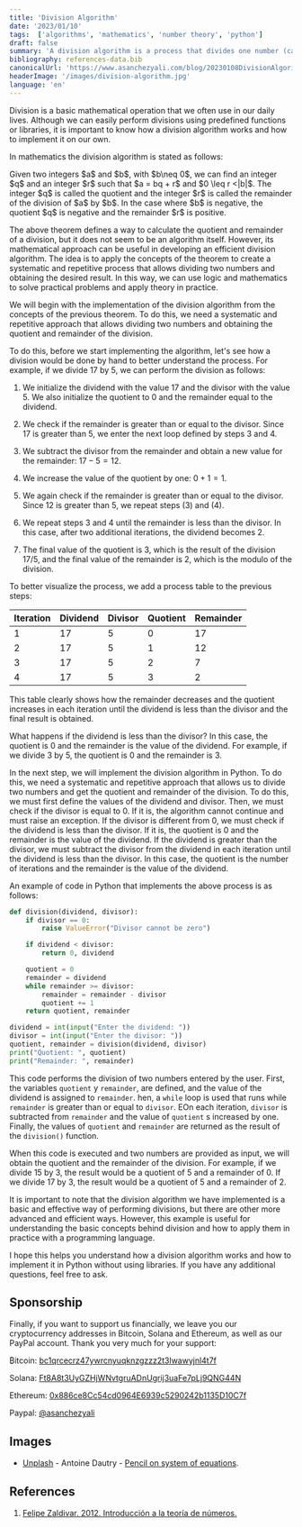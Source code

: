 ```yaml
---
title: 'Division Algorithm'
date: '2023/01/10'
tags:  ['algorithms', 'mathematics', 'number theory', 'python']
draft: false
summary: 'A division algorithm is a process that divides one number (called the dividend) by another number (called the divisor) and obtains the quotient and remainder of the division. A division algorithm can be implemented in Python using a while loop and subtracting the divisor from the dividend in each iteration. Knowing how a division algorithm works and how to implement it on our own is useful for understanding better how divisions work and can be useful in situations where we cannot use predefined libraries or functions.'
bibliography: references-data.bib
canonicalUrl: 'https://www.asanchezyali.com/blog/20230108DivisionAlgorithm/'
headerImage: '/images/division-algorithm.jpg'
language: 'en'
---
```


Division is a basic mathematical operation that we often use in our daily lives. Although we can easily perform divisions using predefined functions or libraries, it is important to know how a division algorithm works and how to implement it on our own.

In mathematics the division algorithm is stated as follows:

<div className="italic text-gray-50">Given two integers $a$ and $b$, with $b\neq 0$, we can find an integer $q$ and an integer $r$ such that $a = bq + r$ and $0 \leq r <|b|$. The integer $q$ is called the quotient and the integer $r$ is called the remainder of the division of $a$ by $b$. In the case where $b$ is negative, the quotient $q$ is negative and the remainder $r$ is positive.</div>

The above theorem defines a way to calculate the quotient and remainder of a division, but it does not seem to be an algorithm itself. However, its mathematical approach can be useful in developing an efficient division algorithm. The idea is to apply the concepts of the theorem to create a systematic and repetitive process that allows dividing two numbers and obtaining the desired result. In this way, we can use logic and mathematics to solve practical problems and apply theory in practice.


We will begin with the implementation of the division algorithm from the concepts of the previous theorem. To do this, we need a systematic and repetitive approach that allows dividing two numbers and obtaining the quotient and remainder of the division.

To do this, before we start implementing the algorithm, let's see how a division would be done by hand to better understand the process. For example, if we divide $17$ by $5$, we can perform the division as follows:

1. We initialize the dividend with the value $17$ and the divisor with the value $5$. We also initialize the quotient to 0 and the remainder equal to the dividend.

2. We check if the remainder is greater than or equal to the divisor. Since $17$ is greater than $5$, we enter the next loop defined by steps 3 and 4.

3. We subtract the divisor from the remainder and obtain a new value for the remainder: $17 - 5 = 12$.

4. We increase the value of the quotient by one: $0 + 1 = 1$.

5. We again check if the remainder is greater than or equal to the divisor. Since $12$ is greater than $5$, we repeat steps (3) and (4).

6. We repeat steps 3 and 4 until the remainder is less than the divisor. In this case, after two additional iterations, the dividend becomes $2$.

7. The final value of the quotient is $3$, which is the result of the division $17 / 5$, and the final value of the remainder is $2$, which is the modulo of the division.

To better visualize the process, we add a process table to the previous steps:

| Iteration | Dividend  | Divisor | Quotient | Remainder |
|-----------|-----------|---------|----------|-------|
| 1         | 17        | 5       | 0        | 17    |
| 2         | 17        | 5       | 1        | 12    |
| 3         | 17        | 5       | 2        | 7     |
| 4         | 17        | 5       | 3        | 2     |

This table clearly shows how the remainder decreases and the quotient increases in each iteration until the dividend is less than the divisor and the final result is obtained.

What happens if the dividend is less than the divisor? In this case, the quotient is $0$ and the remainder is the value of the dividend. For example, if we divide $3$ by $5$, the quotient is $0$ and the remainder is $3$.

In the next step, we will implement the division algorithm in Python. To do this, we need a systematic and repetitive approach that allows us to divide two numbers and get the quotient and remainder of the division. To do this, we must first define the values of the dividend and divisor. Then, we must check if the divisor is equal to $0$. If it is, the algorithm cannot continue and must raise an exception. If the divisor is different from $0$, we must check if the dividend is less than the divisor. If it is, the quotient is $0$ and the remainder is the value of the dividend. If the dividend is greater than the divisor, we must subtract the divisor from the dividend in each iteration until the dividend is less than the divisor. In this case, the quotient is the number of iterations and the remainder is the value of the dividend.

An example of code in Python that implements the above process is as follows:

```python
def division(dividend, divisor):
    if divisor == 0:
        raise ValueError("Divisor cannot be zero")

    if dividend < divisor:
        return 0, dividend

    quotient = 0
    remainder = dividend
    while remainder >= divisor:
        remainder = remainder - divisor
        quotient += 1
    return quotient, remainder

dividend = int(input("Enter the dividend: "))
divisor = int(input("Enter the divisor: "))
quotient, remainder = division(dividend, divisor)
print("Quotient: ", quotient)
print("Remainder: ", remainder)
```

This code performs the division of two numbers entered by the user. First, the variables  `quotient`  y `remainder`,  are defined, and the value of the dividend is assigned to `remainder`. hen, a `while` loop is used that runs while `remainder` is greater than or equal to `divisor`. EOn each iteration, `divisor`  is subtracted from `remainder` and the value of `quotient` s increased by one. Finally, the values of `quotient` and `remainder` are returned as the result of the `division()`  function.

When this code is executed and two numbers are provided as input, we will obtain the quotient and the remainder of the division. For example, if we divide $15$ by $3$, the result would be a quotient of $5$ and a remainder of $0$. If we divide $17$ by $3$, the result would be a quotient of $5$ and a remainder of $2$.

It is important to note that the division algorithm we have implemented is a basic and effective way of performing divisions, but there are other more advanced and efficient ways. However, this example is useful for understanding the basic concepts behind division and how to apply them in practice with a programming language.

I hope this helps you understand how a division algorithm works and how to implement it in Python without using libraries. If you have any additional questions, feel free to ask.

## Sponsorship
Finally, if you want to support us financially, we leave you our cryptocurrency addresses in Bitcoin, Solana and Ethereum, as well as our PayPal account. Thank you very much for your support:

₿itcoin: [bc1qrcecrz47ywrcnyuqknzgzzz2t3lwawyjnl4t7f](https://www.exodus.com/)

Solana: [Ft8A8t3UyGZHjWNvtgruADnUgrij3uaFe7pLj9QNG44N](https://phantom.app/)

Ethereum: [0x886ce8Cc54cd0964E6939c5290242b1135D10C7f](https://metamask.io/)

Paypal: [@asanchezyali](https://paypal.me/asanchezyali?country.x=CO&locale.x=es_XC)

## Images

- [Unplash](https://unsplash.com/@antoine1003) - Antoine Dautry - [Pencil on system of equations](https://unsplash.com/photos/_zsL306fDc).

## References

1. [Felipe Zaldivar. 2012. Introducción a la teoría de números.](http://cbt1.edu.mx/Educacion/OC/Matematicas/Recursos/publication.pdf)
